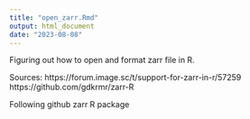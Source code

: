 ```yaml
---
title: "open_zarr.Rmd"
output: html_document
date: "2023-08-08"
---
```


Figuring out how to open and format zarr file in R.

Sources:
https://forum.image.sc/t/support-for-zarr-in-r/57259
https://github.com/gdkrmr/zarr-R

Following github zarr R package

```r

```

